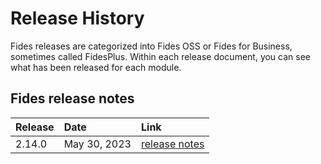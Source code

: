 
# Release History

Fides releases are categorized into Fides OSS or Fides for Business, sometimes called FidesPlus. Within each release document, you can see what has been released for each module.

## Fides release notes

| Release | Date | Link|
|:------------- | :------------- | :-------------| 
| 2.14.0 | May 30, 2023 | [release notes](/2_14) | 